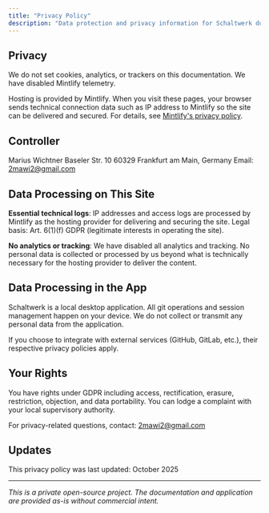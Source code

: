```yaml
---
title: "Privacy Policy"
description: "Data protection and privacy information for Schaltwerk documentation"
---
```


## Privacy

We do not set cookies, analytics, or trackers on this documentation. We have disabled Mintlify telemetry.

Hosting is provided by Mintlify. When you visit these pages, your browser sends technical connection data such as IP address to Mintlify so the site can be delivered and secured. For details, see [Mintlify's privacy policy](https://mintlify.com/privacy).

## Controller

Marius Wichtner
Baseler Str. 10
60329 Frankfurt am Main, Germany
Email: 2mawi2@gmail.com

## Data Processing on This Site

**Essential technical logs**: IP addresses and access logs are processed by Mintlify as the hosting provider for delivering and securing the site. Legal basis: Art. 6(1)(f) GDPR (legitimate interests in operating the site).

**No analytics or tracking**: We have disabled all analytics and tracking. No personal data is collected or processed by us beyond what is technically necessary for the hosting provider to deliver the content.

## Data Processing in the App

Schaltwerk is a local desktop application. All git operations and session management happen on your device. We do not collect or transmit any personal data from the application.

If you choose to integrate with external services (GitHub, GitLab, etc.), their respective privacy policies apply.

## Your Rights

You have rights under GDPR including access, rectification, erasure, restriction, objection, and data portability. You can lodge a complaint with your local supervisory authority.

For privacy-related questions, contact: 2mawi2@gmail.com

## Updates

This privacy policy was last updated: October 2025

---

*This is a private open-source project. The documentation and application are provided as-is without commercial intent.*
